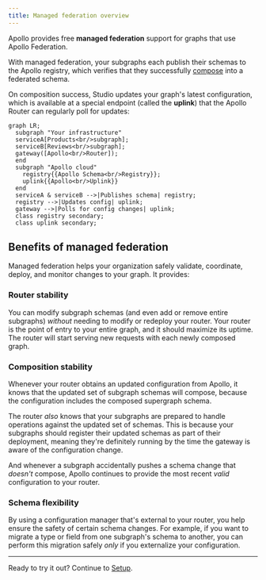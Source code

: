 ```yaml
---
title: Managed federation overview
---
```


Apollo provides free **managed federation** support for graphs that use Apollo Federation.

With managed federation, your subgraphs each publish their schemas to the Apollo registry, which verifies that they successfully [compose](/federation/v2/federated-types/composition/) into a federated schema.

On composition success, Studio updates your graph's latest configuration, which is available at a special endpoint (called the **uplink**) that the Apollo Router can regularly poll for updates:

```mermaid
graph LR;
  subgraph "Your infrastructure"
  serviceA[Products<br/>subgraph];
  serviceB[Reviews<br/>subgraph];
  gateway([Apollo<br/>Router]);
  end
  subgraph "Apollo cloud"
    registry{{Apollo Schema<br/>Registry}};
    uplink{{Apollo<br/>Uplink}}
  end
  serviceA & serviceB -->|Publishes schema| registry;
  registry -->|Updates config| uplink;
  gateway -->|Polls for config changes| uplink;
  class registry secondary;
  class uplink secondary;
```

## Benefits of managed federation

Managed federation helps your organization safely validate, coordinate, deploy, and monitor changes to your graph. It provides:

### Router stability

You can modify subgraph schemas (and even add or remove entire subgraphs) _without_ needing to modify or redeploy your router. Your router is the point of entry to your entire graph, and it should maximize its uptime.  The router will start serving new requests with each newly composed graph.

### Composition stability

Whenever your router obtains an updated configuration from Apollo, it knows that the updated set of subgraph schemas will compose, because the configuration includes the composed supergraph schema.

The router _also_ knows that your subgraphs are prepared to handle operations against the updated set of schemas. This is because your subgraphs should register their updated schemas as part of their deployment, meaning they're definitely running by the time the gateway is aware of the configuration change.

And whenever a subgraph accidentally pushes a schema change that _doesn't_ compose, Apollo continues to provide the most recent _valid_ configuration to your router.


### Schema flexibility

By using a configuration manager that's external to your router, you help ensure the safety of certain schema changes. For example, if you want to migrate a type or field from one subgraph's schema to another, you can perform this migration safely _only_ if you externalize your configuration.

<hr/>

Ready to try it out? Continue to [Setup](./setup/).
